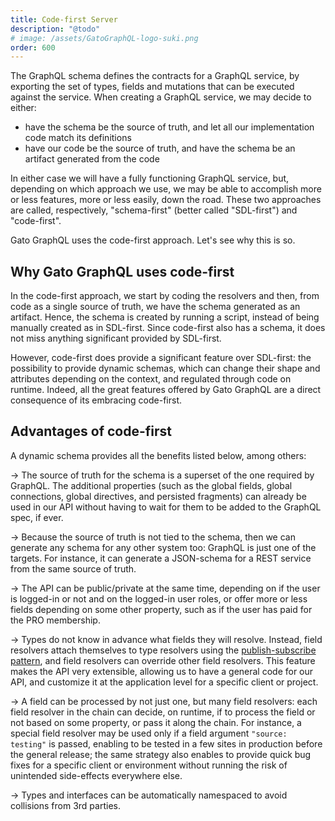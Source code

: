 ```yaml
---
title: Code-first Server
description: "@todo"
# image: /assets/GatoGraphQL-logo-suki.png
order: 600
---
```


The GraphQL schema defines the contracts for a GraphQL service, by exporting the set of types, fields and mutations that can be executed against the service. When creating a GraphQL service, we may decide to either:

- have the schema be the source of truth, and let all our implementation code match its definitions
- have our code be the source of truth, and have the schema be an artifact generated from the code

In either case we will have a fully functioning GraphQL service, but, depending on which approach we use, we may be able to accomplish more or less features, more or less easily, down the road. These two approaches are called, respectively, "schema-first" (better called "SDL-first") and "code-first".

Gato GraphQL uses the code-first approach. Let's see why this is so.

## Why Gato GraphQL uses code-first

In the code-first approach, we start by coding the resolvers and then, from code as a single source of truth, we have the schema generated as an artifact. Hence, the schema is created by running a script, instead of being manually created as in SDL-first. Since code-first also has a schema, it does not miss anything significant provided by SDL-first.

However, code-first does provide a significant feature over SDL-first: the possibility to provide dynamic schemas, which can change their shape and attributes depending on the context, and regulated through code on runtime. Indeed, all the great features offered by Gato GraphQL are a direct consequence of its embracing code-first.

## Advantages of code-first

A dynamic schema provides all the benefits listed below, among others:

→ The source of truth for the schema is a superset of the one required by GraphQL. The additional properties (such as the global fields, global connections, global directives, and persisted fragments) can already be used in our API without having to wait for them to be added to the GraphQL spec, if ever.

→ Because the source of truth is not tied to the schema, then we can generate any schema for any other system too: GraphQL is just one of the targets. For instance, it can generate a JSON-schema for a REST service from the same source of truth.

→ The API can be public/private at the same time, depending on if the user is logged-in or not and on the logged-in user roles, or offer more or less fields depending on some other property, such as if the user has paid for the PRO membership.

→ Types do not know in advance what fields they will resolve. Instead, field resolvers attach themselves to type resolvers using the [publish-subscribe pattern](https://en.wikipedia.org/wiki/Publish%E2%80%93subscribe_pattern), and field resolvers can override other field resolvers. This feature makes the API very extensible, allowing us to have a general code for our API, and customize it at the application level for a specific client or project.

→ A field can be processed by not just one, but many field resolvers: each field resolver in the chain can decide, on runtime, if to process the field or not based on some property, or pass it along the chain. For instance, a special field resolver may be used only if a field argument `"source: testing"` is passed, enabling to be tested in a few sites in production before the general release; the same strategy also enables to provide quick bug fixes for a specific client or environment without running the risk of unintended side-effects everywhere else.

→ Types and interfaces can be automatically namespaced to avoid collisions from 3rd parties.
